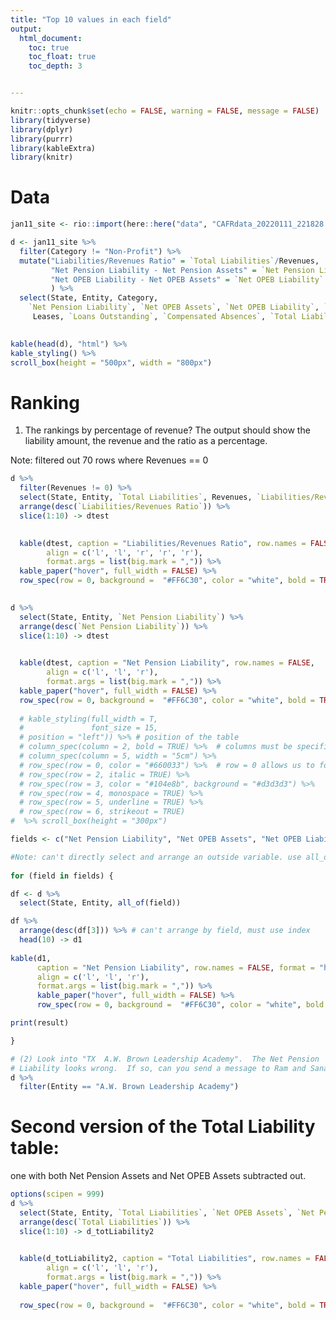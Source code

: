 ```yaml
---
title: "Top 10 values in each field"
output:
  html_document:
    toc: true
    toc_float: true
    toc_depth: 3


---
```


```r
knitr::opts_chunk$set(echo = FALSE, warning = FALSE, message = FALSE)
library(tidyverse)
library(dplyr)
library(purrr)
library(kableExtra)
library(knitr)
```

# Data

```r
jan11_site <- rio::import(here::here("data", "CAFRdata_20220111_221828.xlsx"))

d <- jan11_site %>% 
  filter(Category != "Non-Profit") %>% 
  mutate("Liabilities/Revenues Ratio" = `Total Liabilities`/Revenues,
         "Net Pension Liability - Net Pension Assets" = `Net Pension Liability` - `Net Pension Assets`, 
         "Net OPEB Liability - Net OPEB Assets" = `Net OPEB Liability` - `Net OPEB Assets`
         ) %>% 
  select(State, Entity, Category,
    `Net Pension Liability`, `Net OPEB Assets`, `Net OPEB Liability`, `Bonds Outstanding`, `Notes Outstanding`, 
     Leases, `Loans Outstanding`, `Compensated Absences`, `Total Liabilities`, Revenues, `Liabilities/Revenues Ratio`, `Net Pension Liability - Net Pension Assets`, `Net OPEB Liability - Net OPEB Assets`, `Net Pension Assets`) 
  

kable(head(d), "html") %>%
kable_styling() %>%
scroll_box(height = "500px", width = "800px")
```

# Ranking 
(1) The rankings by percentage of revenue?  The output should show the liability amount, the revenue and the ratio as a percentage.

Note: filtered out 70 rows where Revenues == 0
```r
d %>% 
  filter(Revenues != 0) %>% 
  select(State, Entity, `Total Liabilities`, Revenues, `Liabilities/Revenues Ratio`) %>% 
  arrange(desc(`Liabilities/Revenues Ratio`)) %>% 
  slice(1:10) -> dtest 

  
  kable(dtest, caption = "Liabilities/Revenues Ratio", row.names = FALSE,
        align = c('l', 'l', 'r', 'r', 'r'),
        format.args = list(big.mark = ",")) %>% 
  kable_paper("hover", full_width = FALSE) %>% 
  row_spec(row = 0, background =  "#FF6C30", color = "white", bold = TRUE) 
  
```


```r
d %>% 
  select(State, Entity, `Net Pension Liability`) %>% 
  arrange(desc(`Net Pension Liability`)) %>% 
  slice(1:10) -> dtest 

  
  kable(dtest, caption = "Net Pension Liability", row.names = FALSE,
        align = c('l', 'l', 'r'),
        format.args = list(big.mark = ",")) %>% 
  kable_paper("hover", full_width = FALSE) %>% 
  row_spec(row = 0, background =  "#FF6C30", color = "white", bold = TRUE) 
  
  # kable_styling(full_width = T,
  #               font_size = 15,
  # position = "left")) %>% # position of the table
  # column_spec(column = 2, bold = TRUE) %>%  # columns must be specified by number
  # column_spec(column = 5, width = "5cm") %>%
  # row_spec(row = 0, color = "#660033") %>%  # row = 0 allows us to format the header
  # row_spec(row = 2, italic = TRUE) %>%
  # row_spec(row = 3, color = "#104e8b", background = "#d3d3d3") %>%
  # row_spec(row = 4, monospace = TRUE) %>%
  # row_spec(row = 5, underline = TRUE) %>%
  # row_spec(row = 6, strikeout = TRUE)
#  %>% scroll_box(height = "300px")
```


```r
fields <- c("Net Pension Liability", "Net OPEB Assets", "Net OPEB Liability", "Bonds Outstanding", "Notes Outstanding", "Leases", "Loans Outstanding", "Compensated Absences", "Total Liabilities", "Revenues", "Net Pension Liability - Net Pension Assets", "Net OPEB Liability - Net OPEB Assets")

#Note: can't directly select and arrange an outside variable. use all_of to select column wanted. Then arrange on index of an internal df inside function. 
            
for (field in fields) {

df <- d %>%
  select(State, Entity, all_of(field))

df %>% 
  arrange(desc(df[3])) %>% # can't arrange by field, must use index
  head(10) -> d1 
  
kable(d1, 
      caption = "Net Pension Liability", row.names = FALSE, format = "html",
      align = c('l', 'l', 'r'),
      format.args = list(big.mark = ",")) %>% 
      kable_paper("hover", full_width = FALSE) %>% 
      row_spec(row = 0, background =  "#FF6C30", color = "white", bold = TRUE) -> result

print(result)

}

```



```r
# (2) Look into "TX  A.W. Brown Leadership Academy".  The Net Pension
# Liability looks wrong.  If so, can you send a message to Ram and Sana?
d %>% 
  filter(Entity == "A.W. Brown Leadership Academy")
```

# Second version of the Total Liability table: 
one with both Net Pension Assets and Net OPEB Assets subtracted out.
```r
options(scipen = 999)
d %>% 
  select(State, Entity, `Total Liabilities`, `Net OPEB Assets`, `Net Pension Assets`) %>% 
  arrange(desc(`Total Liabilities`)) %>% 
  slice(1:10) -> d_totLiability2 

  
  kable(d_totLiability2, caption = "Total Liabilities", row.names = FALSE, 
        align = c('l', 'l', 'r'),
        format.args = list(big.mark = ",")) %>% 
  kable_paper("hover", full_width = FALSE) %>% 
  
  row_spec(row = 0, background =  "#FF6C30", color = "white", bold = TRUE) 
```

